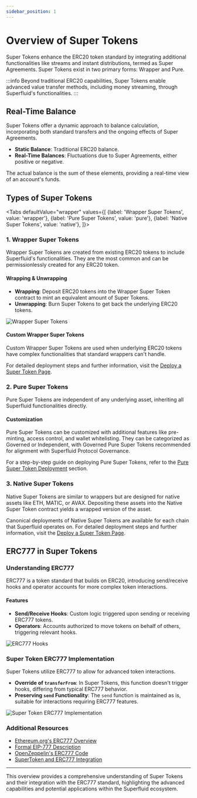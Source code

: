 ```yaml
---
sidebar_position: 1
---
```



# Overview of Super Tokens

Super Tokens enhance the ERC20 token standard by integrating additional functionalities like streams and instant distributions, termed as Super Agreements. Super Tokens exist in two primary forms: Wrapper and Pure.

:::info
Beyond traditional ERC20 capabilities, Super Tokens enable advanced value transfer methods, including money streaming, through Superfluid's functionalities.
:::

## Real-Time Balance

Super Tokens offer a dynamic approach to balance calculation, incorporating both standard transfers and the ongoing effects of Super Agreements.

- **Static Balance**: Traditional ERC20 balance.
- **Real-Time Balances**: Fluctuations due to Super Agreements, either positive or negative.

The actual balance is the sum of these elements, providing a real-time view of an account's funds.

## Types of Super Tokens

<Tabs
  defaultValue="wrapper"
  values={[
    {label: 'Wrapper Super Tokens', value: 'wrapper'},
    {label: 'Pure Super Tokens', value: 'pure'},
    {label: 'Native Super Tokens', value: 'native'},
  ]}>
  <TabItem value="wrapper">

### 1. Wrapper Super Tokens

Wrapper Super Tokens are created from existing ERC20 tokens to include Superfluid's functionalities. They are the most common and can be permissionlessly created for any ERC20 token.

#### Wrapping & Unwrapping

- **Wrapping**: Deposit ERC20 tokens into the Wrapper Super Token contract to mint an equivalent amount of Super Tokens.
- **Unwrapping**: Burn Super Tokens to get back the underlying ERC20 tokens.

![Wrapper Super Tokens](/assets/image_(1)_(1)_(1).png)

#### Custom Wrapper Super Tokens

Custom Wrapper Super Tokens are used when underlying ERC20 tokens have complex functionalities that standard wrappers can't handle.

For detailed deployment steps and further information, visit the [Deploy a Super Token Page](./guides/deploy-super-token.mdx).

  </TabItem>
  <TabItem value="pure">

### 2. Pure Super Tokens

Pure Super Tokens are independent of any underlying asset, inheriting all Superfluid functionalities directly.

#### Customization

Pure Super Tokens can be customized with additional features like pre-minting, access control, and wallet whitelisting. They can be categorized as Governed or Independent, with Governed Pure Super Tokens recommended for alignment with Superfluid Protocol Governance.

For a step-by-step guide on deploying Pure Super Tokens, refer to the [Pure Super Token Deployment](./guides/deploy-super-token.mdx#deploying-a-pure-super-token) section.

  </TabItem>
  <TabItem value="native">

### 3. Native Super Tokens

Native Super Tokens are similar to wrappers but are designed for native assets like ETH, MATIC, or AVAX. Depositing these assets into the Native Super Token contract yields a wrapped version of the asset.

Canonical deployments of Native Super Tokens are available for each chain that Superfluid operates on. For detailed deployment steps and further information, visit the [Deploy a Super Token Page](./guides/deploy-super-token.mdx).

  </TabItem>
</Tabs>

## ERC777 in Super Tokens

### Understanding ERC777

ERC777 is a token standard that builds on ERC20, introducing send/receive hooks and operator accounts for more complex token interactions.

#### Features

- **Send/Receive Hooks**: Custom logic triggered upon sending or receiving ERC777 tokens.
- **Operators**: Accounts authorized to move tokens on behalf of others, triggering relevant hooks.

![ERC777 Hooks](/assets/image_(10)_(1).png)

### Super Token ERC777 Implementation

Super Tokens utilize ERC777 to allow for advanced token interactions.

- **Override of `transferFrom`**: In Super Tokens, this function doesn't trigger hooks, differing from typical ERC777 behavior.
- **Preserving `send` Functionality**: The `send` function is maintained as is, suitable for interactions requiring ERC777 features.

![Super Token ERC777 Implementation](/assets/image_(2)_(2).png)

### Additional Resources

- [Ethereum.org's ERC777 Overview](https://ethereum.org/en/developers/docs/standards/tokens/erc-777/)
- [Formal EIP-777 Description](https://eips.ethereum.org/EIPS/eip-777)
- [OpenZeppelin's ERC777 Code](https://github.com/OpenZeppelin/openzeppelin-contracts/blob/2c69f9f9f5d0e59bba030f6eba5495f7a6991162/contracts/token/ERC777/ERC777.sol#L269)
- [SuperToken and ERC777 Integration](https://github.com/superfluid-finance/protocol-monorepo/blob/dev/packages/ethereum-contracts/contracts/superfluid/SuperToken.sol)

---
This overview provides a comprehensive understanding of Super Tokens and their integration with the ERC777 standard, highlighting the advanced capabilities and potential applications within the Superfluid ecosystem.